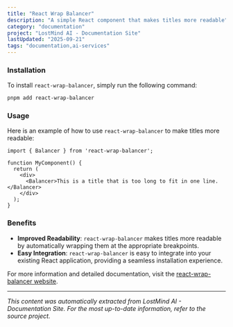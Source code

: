 ```yaml
---
title: "React Wrap Balancer"
description: "A simple React component that makes titles more readable"
category: "documentation"
project: "LostMind AI - Documentation Site"
lastUpdated: "2025-09-21"
tags: "documentation,ai-services"
---
```


### Installation

To install `react-wrap-balancer`, simply run the following command:

```sh title="Terminal"
pnpm add react-wrap-balancer
```

### Usage

Here is an example of how to use `react-wrap-balancer` to make titles more readable:

```tsx title="my-component.tsx"
import { Balancer } from 'react-wrap-balancer';

function MyComponent() {
  return (
    <div>
      <Balancer>This is a title that is too long to fit in one line.</Balancer>
    </div>
  );
}
```

### Benefits

- **Improved Readability**: `react-wrap-balancer` makes titles more readable by automatically wrapping them at the appropriate breakpoints.
- **Easy Integration**: `react-wrap-balancer` is easy to integrate into your existing React application, providing a seamless installation experience.

For more information and detailed documentation, visit the [react-wrap-balancer website](https://react-wrap-balancer.vercel.app/).


---
*This content was automatically extracted from LostMind AI - Documentation Site. For the most up-to-date information, refer to the source project.*
